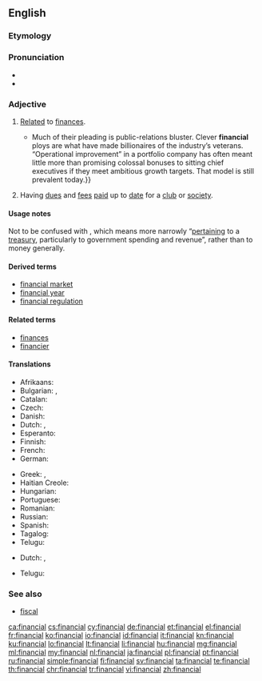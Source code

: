 ==English==

===Etymology===
{{suffix|finance|al}}

===Pronunciation===
* {{IPA|/faɪˈnænʃəl/|/fɪˈnænʃəl/|lang=en}}
* {{audio|En-us-financial.ogg|Audio (US)|lang=en}}

===Adjective===
{{en-adj|-}}

# [[relate|Relate]]d to [[finance]]s.
#*{{quote-magazine|date=2013-06-22|volume=407|issue=8841|page=70|magazine={{w|The Economist}}
|title=[http://www.economist.com/news/finance-and-economics/21579879-buy-out-firm-really-does-focus-operational-improvements-engineers Engineers of a different kind]
|passage=Private-equity nabobs bristle at being dubbed mere financiers.{{...}}Much of their pleading is public-relations bluster. Clever '''financial''' ploys are what have made billionaires of the industry’s veterans. “Operational improvement” in a portfolio company has often meant little more than promising colossal bonuses to sitting chief executives if they meet ambitious growth targets. That model is still prevalent today.}}
# Having [[due]]s and [[fee]]s [[paid]] up to [[date]] for a [[club]] or [[society]].
#: {{usex|a ''financial'' member|lang=en}}

====Usage notes====
Not to be confused with {{term|fiscal}}, which means more narrowly “[[pertaining]] to a [[treasury]], particularly to government spending and revenue”, rather than to money generally.

====Derived terms====
* [[financial market]]
* [[financial year]]
* [[financial regulation]]

====Related terms====
* [[finances]]
* [[financier]]

====Translations====
{{trans-top|related to finances}}
* Afrikaans: {{t|af|finansiële}}
* Bulgarian: {{t|bg|финансов|sc=Cyrl}}, {{t|bg|паричен|sc=Cyrl}}
* Catalan: {{t|ca|financer}}
* Czech: {{t+|cs|finanční|m}}
* Danish: {{t|da|financiel}}
* Dutch: {{t+|nl|financieel}}, {{t+|nl|financiële}}
* Esperanto: {{t|eo|financa}}
* Finnish: {{t+|fi|taloudellinen}}
* French: {{t+|fr|financier}}
* German: {{t+|de|finanziell}}
{{trans-mid}}
* Greek: {{t+|el|οικονομικός|m|tr=oikonomikós|sc=Grek}}, {{t+|el|δημοσιονομικός|m|tr=dimosionomikós|sc=Grek}}
* Haitian Creole: {{t|ht|finansye}}
* Hungarian: {{t+|hu|pénzügyi}}
* Portuguese: {{t+|pt|financeiro}}
* Romanian: {{t+|ro|financiar}}
* Russian: {{t+|ru|финансовый|tr=finánsovyj|sc=Cyrl}}
* Spanish: {{t+|es|financiero}}
* Tagalog: {{t|tl|pinansiyal}}
* Telugu: {{t|te|ఆర్ధిక|tr=ardhika|sc=Telu}}
{{trans-bottom}}

{{trans-top|paying}}
* Dutch: {{t+|nl|betalend}}, {{t+|nl|betalende}}
{{trans-mid}}
* Telugu: {{t+|te|చెల్లించు|tr=cellimcu|sc=Telu}}
{{trans-bottom}}

===See also===
* [[fiscal]]

[[ca:financial]]
[[cs:financial]]
[[cy:financial]]
[[de:financial]]
[[et:financial]]
[[el:financial]]
[[fr:financial]]
[[ko:financial]]
[[io:financial]]
[[id:financial]]
[[it:financial]]
[[kn:financial]]
[[ku:financial]]
[[lo:financial]]
[[lt:financial]]
[[li:financial]]
[[hu:financial]]
[[mg:financial]]
[[ml:financial]]
[[my:financial]]
[[nl:financial]]
[[ja:financial]]
[[pl:financial]]
[[pt:financial]]
[[ru:financial]]
[[simple:financial]]
[[fi:financial]]
[[sv:financial]]
[[ta:financial]]
[[te:financial]]
[[th:financial]]
[[chr:financial]]
[[tr:financial]]
[[vi:financial]]
[[zh:financial]]